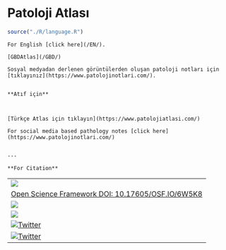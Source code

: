 # Patoloji Atlası {#patoloji-atlasi .unnumbered}

```r
source("./R/language.R")
```

```asis

For English [click here](/EN/).  

[GBDAtlas](/GBD/)  

Sosyal medyadan derlenen görüntülerden oluşan patoloji notları için [tıklayınız](https://www.patolojinotlari.com/).  


**Atıf için**  



```

```asis

[Türkçe Atlas için tıklayın](https://www.patolojiatlasi.com/)  

For social media based pathology notes [click here](https://www.patolojinotlari.com/)  


---  

**For Citation**

```

|                                                                                                                                                                                                                                           |
|------------------------------------------------------------------------|
| [![](https://zenodo.org/badge/452585667.svg)](https://zenodo.org/badge/latestdoi/452585667)                                                                                                                                               |
| [Open Science Framework DOI: 10.17605/OSF.IO/6W5K8](https://osf.io/6w5k8/)                                                                                                                                                                |
| [![](https://img.shields.io/github/issues/patolojiatlasi/patolojiatlasi.github.io)](https://github.com/patolojiatlasi/patolojiatlasi.github.io/issues)                                                                                    |
| [![](https://img.shields.io/github/license/patolojiatlasi/patolojiatlasi.github.io)](https://github.com/patolojiatlasi/patolojiatlasi.github.io/blob/main/LICENSE)                                                                        |
| [![Twitter](https://img.shields.io/twitter/url?label=Patoloji%20Atlas%C4%B1&style=social&url=https%253A%252F%252Fwww.patolojiatlasi.com%252F)](https://twitter.com/intent/tweet?text=Wow:&url=https%3A%2F%2Fwww.patolojiatlasi.com%2F)    |
| [![Twitter](https://img.shields.io/twitter/url?label=Patoloji%20Notlar%C4%B1&style=social&url=https%253A%252F%252Fwww.patolojinotlari.com%252F)](https://twitter.com/intent/tweet?text=Wow:&url=https%3A%2F%2Fwww.patolojinotlari.com%2F) |
